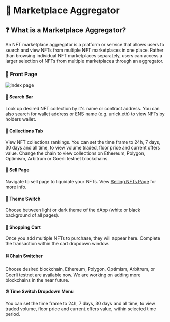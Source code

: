 # 🔀 Marketplace Aggregator


## ❓ What is a Marketplace Aggregator?

An NFT marketplace aggregator is a platform or service that allows users to search and view NFTs from multiple NFT marketplaces in one place. 
Rather than browsing individual NFT marketplaces separately, users can access a larger selection of NFTs from multiple marketplaces through an aggregator.

### 📃 Front Page

![Index page](images/index.png)

#### 🔎 Search Bar
Look up desired NFT collection by it's name or contract address. 
You can also search for wallet address or ENS name (e.g. unick.eth) to view NFTs by holders wallet.

#### 🦄 Collections Tab
View NFT collections rankings. You can set the time frame to 24h, 7 days, 30 days and all time, to view volume traded, 
floor price and current offers value. Change the chain to view collections on Ethereum, Polygon, Optimism, Arbitrum or Goerli testnet blockchains.

#### 💸 Sell Page
Navigate to sell page to liquidate your NFTs. View [Selling NFTs Page](../../Features/selling-NFTs.mdx) for more info.

#### 🫵 Theme Switch
Choose between light or dark theme of the dApp (white or black background of all pages).

#### 🛒 Shopping Cart 
Once you add multiple NFTs to purchase, they will appear here. Complete the transaction within the cart dropdown window.

#### ⛓️ Chain Switcher
Choose desired blockchain, Ethereum, Polygon, Optimism, Arbitrum, or Goerli testnet are available now. 
We are working on adding more blockchains in the near future.

#### ⏰ Time Switch Dropdown Menu

You can set the time frame to 24h, 7 days, 30 days and all time, to view traded volume, 
floor price and current offers value, within selected time period.